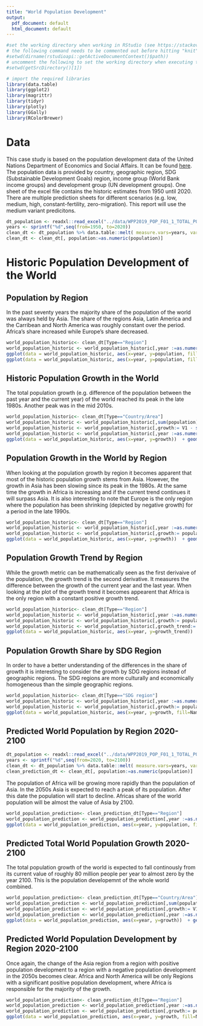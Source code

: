 ```yaml
---
title: "World Population Development"
output:
  pdf_document: default
  html_document: default
---
```


```r
#set the working directory when working in RStudio (see https://stackoverflow.com/questions/13672720/r-command-for-setting-working-directory-to-source-file-location-in-rstudio)
# the following command needs to be commented out before hitting "knit"
#setwd(dirname(rstudioapi::getActiveDocumentContext()$path))
# uncomment the following to set the working directory when executing the r code
#setwd(getSrcDirectory()[1])

# import the required libraries
library(data.table)
library(ggplot2)
library(magrittr)
library(tidyr)
library(plotly)
library(GGally)
library(RColorBrewer)
```

# Data
This case study is based on the population development data of the United Nations Department of Economics and Social Affairs. It can be found [here](https://population.un.org/wpp/Download/Standard/Population/). The population data is provided by country, geographic region, SDG (Substainable Development Goals) region, income group (World Bank income groups) and development group (UN development groups). One sheet of the excel file contains the historic estimates from 1950 until 2020. There are multiple prediction sheets for different scenarios (e.g. low, medium, high, constant-fertility, zero-migration). This report will use the medium variant predicitons.
```r
dt_population <- readxl::read_excel("../data/WPP2019_POP_F01_1_TOTAL_POPULATION_BOTH_SEXES.xlsx", sheet = 1) %>% as.data.table
years <- sprintf("%d",seq(from=1950, to=2020))
clean_dt <- dt_population %>% data.table::melt( measure.vars=years, variable.name="year", value.name="population")
clean_dt <- clean_dt[, population:=as.numeric(population)]

```
# Historic Population Development of the World 
## Population by Region
In the past seventy years the majority share of the population of the world was always held by Asia. The share of the regions Asia, Latin America and the Carribean and North America was roughly constant over the period. Africa's share increased while Europe's share decreased. 


```r
world_population_historic<- clean_dt[Type=="Region"]
world_population_historic <- world_population_historic[,year :=as.numeric(levels(year)[year])]
ggplot(data = world_population_historic, aes(x=year, y=population, fill=Name))  + geom_bar(stat="identity") + labs(title= "World Population by Region 1950-2020",x="Year", y="World Population (thousands)",fill = "Regions")
ggplot(data = world_population_historic, aes(x=year, y=population, fill=Name))  + geom_bar(position="fill",stat="identity") + labs(title= "Regional Share of World Population 1950-2020",x="Year", y="Share of World Population (%)", fill = "Regions")

```

## Historic Population Growth in the World
The total population growth (e.g. difference of the population between the past year and the current year) of the world reached its peak in the late 1980s. Another peak was in the mid 2010s.

```r
world_population_historic<- clean_dt[Type=="Country/Area"]
world_population_historic <- world_population_historic[,sum(population), by=year]
world_population_historic <- world_population_historic[,growth:= V1 - shift(V1)]
world_population_historic <- world_population_historic[,year :=as.numeric(levels(year))]
ggplot(data = world_population_historic, aes(x=year, y=growth))  + geom_line() + labs(title= "Historic Population Growth in the World 1950-2020",x="Year", y="Population Growth (thousands)")

```

## Population Growth in the World by Region
When looking at the population growth by region it becomes apparent that most of the historic population growth stems from Asia. However, the growth in Asia has been slowing since its peak in the 1980s. At the same time the growth in Africa is increasing and if the current trend continues it will surpass Asia. It is also interesting to note that Europe is the only region where the population has been shrinking (depicted by negative growth) for a period in the late 1990s. 
```r
world_population_historic<- clean_dt[Type=="Region"]
world_population_historic <- world_population_historic[,year :=as.numeric(levels(year)[year])]
world_population_historic <- world_population_historic[,growth:= population - shift(population), by=Name]
ggplot(data = world_population_historic, aes(x=year, y=growth))  + geom_line(aes(color=Name)) + labs(title= "Population Growth in the World by Region 1950-2020",x="Year", y="Population Growth (thousands)", fill = "Regions")
```
## Population Growth Trend by Region
While the growth metric can be mathematically seen as the first derivaive of the population, the growth trend is the second derivative. It measures the difference between the growth of the current year and the last year. When looking at the plot of the growth trend it becomes appearent that Africa is the only region with a constant positive growth trend.
```r
world_population_historic<- clean_dt[Type=="Region"]
world_population_historic <- world_population_historic[,year :=as.numeric(levels(year)[year])]
world_population_historic <- world_population_historic[,growth:= population - shift(population), by=Name]
world_population_historic <- world_population_historic[,growth_trend:= growth - shift(growth), by=Name]
ggplot(data = world_population_historic, aes(x=year, y=growth_trend))  + geom_line(aes(color=Name)) + labs(title= "Population Growth Trend by Region 1950-2020",x="Year", y="Population Growth Trend (thousands)", color = "Regions")
```

## Population Growth Share by SDG Region
In order to have a better understanding of the differences in the share of growth it is interesting to consider the growth by SDG regions instead of geographic regions. The SDG regions are more culturally and economically homogeneous than the simple geographic regions. 


```r
world_population_historic<- clean_dt[Type=="SDG region"]
world_population_historic <- world_population_historic[,year :=as.numeric(levels(year)[year])]
world_population_historic <- world_population_historic[,growth:= population - shift(population), by=Name]
ggplot(data = world_population_historic, aes(x=year, y=growth, fill=Name))  + geom_area(position="fill",stat="identity") + scale_fill_brewer(palette = "Set2") + labs(title= "Population Growth Share by SDG Region 1950-2020",x="Year", y="Share of Population Growth (%)", fill = "SDG Regions")

```

## Predicted World Population by Region 2020-2100

```r
dt_population <- readxl::read_excel("../data/WPP2019_POP_F01_1_TOTAL_POPULATION_BOTH_SEXES.xlsx", sheet = 2) %>% as.data.table
years <- sprintf("%d",seq(from=2020, to=2100))
clean_dt <- dt_population %>% data.table::melt( measure.vars=years, variable.name="year", value.name="population")
clean_prediction_dt <- clean_dt[, population:=as.numeric(population)]

```
The population of Africa will be growing more rapidly than the population of Asia. In the 2050s Asia is expected to reach a peak of its population. After this date the population will start to decline. Africas share of the world population will be almost the value of Asia by 2100. 
```r
world_population_prediction<- clean_prediction_dt[Type=="Region"]
world_population_prediction <- world_population_prediction[,year :=as.numeric(levels(year)[year])]
ggplot(data = world_population_prediction, aes(x=year, y=population, fill=Name))  + geom_bar(stat="identity") + labs(title= "Predicted World Population by Region 2020-2100",x="Year", y="World Population (thousands)", fill = "Regions")

```
## Predicted Total World Population Growth 2020-2100
The total population growth of the world is expected to fall continously from its current value of roughly 80 million people per year to almost zero by the year 2100. This is the population developemnt of the whole world combined.
```r
world_population_prediction<- clean_prediction_dt[Type=="Country/Area"]
world_population_prediction <- world_population_prediction[,sum(population), by=year]
world_population_prediction <- world_population_prediction[,growth:= V1 - shift(V1)]
world_population_prediction <- world_population_prediction[,year :=as.numeric(levels(year))]
ggplot(data = world_population_prediction, aes(x=year, y=growth))  + geom_line() + scale_x_continuous(name="Year") + labs(title= "Predicted Population Growth in the World 1950-2020",x="Year", y="Population Growth (thousands)")

```

## Predicted  World Population Development by Region 2020-2100
Once again, the change of the Asia region from a region with positive population development to a region with a negative population development in the 2050s becomes clear. Africa and North America will be only Regions with a significant positive population development, where Africa is responsible for the majority of the growth.
```r
world_population_prediction<- clean_prediction_dt[Type=="Region"]
world_population_prediction <- world_population_prediction[,year :=as.numeric(levels(year)[year])]
world_population_prediction <- world_population_prediction[,growth:= population - shift(population), by=Name]
ggplot(data = world_population_prediction, aes(x=year, y=growth, fill=Name))  + geom_bar(stat="identity") + labs(title= "Predicted  World Population Development by Region 2020-2100",x="Year", y="Population Growth (thousands)", fill = "Regions")

```